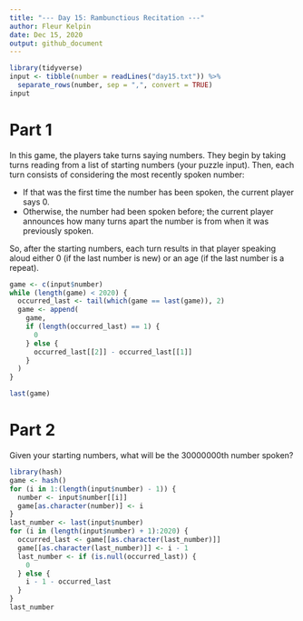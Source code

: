 ```yaml
---
title: "--- Day 15: Rambunctious Recitation ---"
author: Fleur Kelpin
date: Dec 15, 2020
output: github_document
---
```


```r
library(tidyverse)
input <- tibble(number = readLines("day15.txt")) %>%
  separate_rows(number, sep = ",", convert = TRUE)
input
```
# Part 1

In this game, the players take turns saying numbers. They begin by taking turns reading from a list of starting numbers (your puzzle input). Then, each turn consists of considering the most recently spoken number:

*    If that was the first time the number has been spoken, the current player says 0.
*    Otherwise, the number had been spoken before; the current player announces how many turns apart the number is from when it was previously spoken.

So, after the starting numbers, each turn results in that player speaking aloud either 0 (if the last number is new) or an age (if the last number is a repeat).

```r
game <- c(input$number)
while (length(game) < 2020) {
  occurred_last <- tail(which(game == last(game)), 2)
  game <- append(
    game,
    if (length(occurred_last) == 1) {
      0
    } else {
      occurred_last[[2]] - occurred_last[[1]]
    }
  )
}

last(game)
```
# Part 2
Given your starting numbers, what will be the 30000000th number spoken?

```r
library(hash)
game <- hash()
for (i in 1:(length(input$number) - 1)) {
  number <- input$number[[i]]
  game[as.character(number)] <- i
}
last_number <- last(input$number)
for (i in (length(input$number) + 1):2020) {
  occurred_last <- game[[as.character(last_number)]]
  game[[as.character(last_number)]] <- i - 1
  last_number <- if (is.null(occurred_last)) {
    0
  } else {
    i - 1 - occurred_last
  }
}
last_number
```
